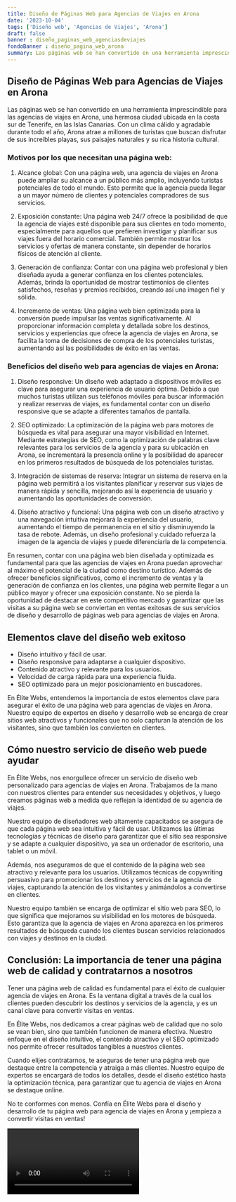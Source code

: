 ```yaml
---
title: Diseño de Páginas Web para Agencias de Viajes en Arona
date: '2023-10-04'
tags: ['Diseño web', 'Agencias de Viajes', 'Arona']
draft: false
banner : diseño_paginas_web_agenciasdeviajes
fondoBanner : diseño_pagina_web_arona
summary: Las páginas web se han convertido en una herramienta imprescindible para las agencias de viajes en Arona, una hermosa ciudad ubicada en la costa sur de Tenerife, en las Islas Canarias. Con un clima cálido y agradable durante todo el año, Arona atrae a millones de turistas que buscan disfrutar de sus increíbles playas, sus paisajes naturales y su rica historia cultural.
---
```


## Diseño de Páginas Web para Agencias de Viajes en Arona

Las páginas web se han convertido en una herramienta imprescindible para las agencias de viajes en Arona, una hermosa ciudad ubicada en la costa sur de Tenerife, en las Islas Canarias. Con un clima cálido y agradable durante todo el año, Arona atrae a millones de turistas que buscan disfrutar de sus increíbles playas, sus paisajes naturales y su rica historia cultural.

### Motivos por los que necesitan una página web:

1. Alcance global: Con una página web, una agencia de viajes en Arona puede ampliar su alcance a un público más amplio, incluyendo turistas potenciales de todo el mundo. Esto permite que la agencia pueda llegar a un mayor número de clientes y potenciales compradores de sus servicios.

2. Exposición constante: Una página web 24/7 ofrece la posibilidad de que la agencia de viajes esté disponible para sus clientes en todo momento, especialmente para aquellos que prefieren investigar y planificar sus viajes fuera del horario comercial. También permite mostrar los servicios y ofertas de manera constante, sin depender de horarios físicos de atención al cliente.

3. Generación de confianza: Contar con una página web profesional y bien diseñada ayuda a generar confianza en los clientes potenciales. Además, brinda la oportunidad de mostrar testimonios de clientes satisfechos, reseñas y premios recibidos, creando así una imagen fiel y sólida.

4. Incremento de ventas: Una página web bien optimizada para la conversión puede impulsar las ventas significativamente. Al proporcionar información completa y detallada sobre los destinos, servicios y experiencias que ofrece la agencia de viajes en Arona, se facilita la toma de decisiones de compra de los potenciales turistas, aumentando así las posibilidades de éxito en las ventas.

### Beneficios del diseño web para agencias de viajes en Arona:

1. Diseño responsive: Un diseño web adaptado a dispositivos móviles es clave para asegurar una experiencia de usuario óptima. Debido a que muchos turistas utilizan sus teléfonos móviles para buscar información y realizar reservas de viajes, es fundamental contar con un diseño responsive que se adapte a diferentes tamaños de pantalla.

2. SEO optimizado: La optimización de la página web para motores de búsqueda es vital para asegurar una mayor visibilidad en Internet. Mediante estrategias de SEO, como la optimización de palabras clave relevantes para los servicios de la agencia y para su ubicación en Arona, se incrementará la presencia online y la posibilidad de aparecer en los primeros resultados de búsqueda de los potenciales turistas.

3. Integración de sistemas de reserva: Integrar un sistema de reserva en la página web permitirá a los visitantes planificar y reservar sus viajes de manera rápida y sencilla, mejorando así la experiencia de usuario y aumentando las oportunidades de conversión.

4. Diseño atractivo y funcional: Una página web con un diseño atractivo y una navegación intuitiva mejorará la experiencia del usuario, aumentando el tiempo de permanencia en el sitio y disminuyendo la tasa de rebote. Además, un diseño profesional y cuidado refuerza la imagen de la agencia de viajes y puede diferenciarla de la competencia.

En resumen, contar con una página web bien diseñada y optimizada es fundamental para que las agencias de viajes en Arona puedan aprovechar al máximo el potencial de la ciudad como destino turístico. Además de ofrecer beneficios significativos, como el incremento de ventas y la generación de confianza en los clientes, una página web permite llegar a un público mayor y ofrecer una exposición constante. No se pierda la oportunidad de destacar en este competitivo mercado y garantizar que las visitas a su página web se conviertan en ventas exitosas de sus servicios de diseño y desarrollo de páginas web para agencias de viajes en Arona.

<GifSeo />

<Cta />

## Elementos clave del diseño web exitoso

- Diseño intuitivo y fácil de usar.
- Diseño responsive para adaptarse a cualquier dispositivo.
- Contenido atractivo y relevante para los usuarios.
- Velocidad de carga rápida para una experiencia fluida.
- SEO optimizado para un mejor posicionamiento en buscadores.

En Élite Webs, entendemos la importancia de estos elementos clave para asegurar el éxito de una página web para agencias de viajes en Arona. Nuestro equipo de expertos en diseño y desarrollo web se encarga de crear sitios web atractivos y funcionales que no solo capturan la atención de los visitantes, sino que también los convierten en clientes.

## Cómo nuestro servicio de diseño web puede ayudar

En Élite Webs, nos enorgullece ofrecer un servicio de diseño web personalizado para agencias de viajes en Arona. Trabajamos de la mano con nuestros clientes para entender sus necesidades y objetivos, y luego creamos páginas web a medida que reflejan la identidad de su agencia de viajes.

Nuestro equipo de diseñadores web altamente capacitados se asegura de que cada página web sea intuitiva y fácil de usar. Utilizamos las últimas tecnologías y técnicas de diseño para garantizar que el sitio sea responsive y se adapte a cualquier dispositivo, ya sea un ordenador de escritorio, una tablet o un móvil.

Además, nos aseguramos de que el contenido de la página web sea atractivo y relevante para los usuarios. Utilizamos técnicas de copywriting persuasivo para promocionar los destinos y servicios de la agencia de viajes, capturando la atención de los visitantes y animándolos a convertirse en clientes.

Nuestro equipo también se encarga de optimizar el sitio web para SEO, lo que significa que mejoramos su visibilidad en los motores de búsqueda. Esto garantiza que la agencia de viajes en Arona aparezca en los primeros resultados de búsqueda cuando los clientes buscan servicios relacionados con viajes y destinos en la ciudad.

## Conclusión: La importancia de tener una página web de calidad y contratarnos a nosotros

Tener una página web de calidad es fundamental para el éxito de cualquier agencia de viajes en Arona. Es la ventana digital a través de la cual los clientes pueden descubrir los destinos y servicios de la agencia, y es un canal clave para convertir visitas en ventas.

En Élite Webs, nos dedicamos a crear páginas web de calidad que no solo se vean bien, sino que también funcionen de manera efectiva. Nuestro enfoque en el diseño intuitivo, el contenido atractivo y el SEO optimizado nos permite ofrecer resultados tangibles a nuestros clientes.

Cuando elijes contratarnos, te aseguras de tener una página web que destaque entre la competencia y atraiga a más clientes. Nuestro equipo de expertos se encargará de todos los detalles, desde el diseño estético hasta la optimización técnica, para garantizar que tu agencia de viajes en Arona se destaque online.

No te conformes con menos. Confía en Élite Webs para el diseño y desarrollo de tu página web para agencia de viajes en Arona y ¡empieza a convertir visitas en ventas!

<Video />

<CtaBot job='Agencias de Viajes' city='Arona'/>

<Gmaps query='Arona+españa+maps' />
